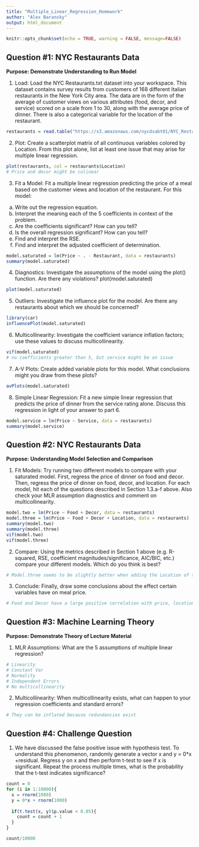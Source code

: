 ```yaml
---
title: "Multiple_Linear_Regression_Homework"
author: "Alex Baransky"
output: html_document
---
```

```r
knitr::opts_chunk$set(echo = TRUE, warning = FALSE, message=FALSE)
```

## Question #1: NYC Restaurants Data
**Purpose: Demonstrate Understanding to Run Model**

1. Load: Load the NYC Restaurants.txt dataset into your workspace. This dataset contains survey results from customers of 168 different Italian restaurants in the New York City area. The data are in the form of the average of customer views on various attributes (food, decor, and service) scored on a scale from 1 to 30, along with the average price of dinner. There is also a categorical variable for the location of the restaurant.
```r
restaurants = read.table("https://s3.amazonaws.com/nycdsabt01/NYC_Restaurants.txt")
```

2. Plot: Create a scatterplot matrix of all continuous variables colored by Location. From this plot alone, list at least one issue that may arise for multiple linear regression.
```r
plot(restaurants, col = restaurants$Location)
# Price and decor might be colinear
```

3. Fit a Model: Fit a multiple linear regression predicting the price of a meal based on the customer views and location of the restaurant. For this model:
a. Write out the regression equation.
b. Interpret the meaning each of the 5 coefficients in context of the problem.
c. Are the coefficients significant? How can you tell?
d. Is the overall regression significant? How can you tell?
e. Find and interpret the RSE.
f. Find and interpret the adjusted coefficient of determination.
```r
model.saturated = lm(Price ~ . - Restaurant, data = restaurants)
summary(model.saturated)

```

4. Diagnostics: Investigate the assumptions of the model using the plot() function. Are there any violations?
plot(model.saturated)
```r
plot(model.saturated)

```

5. Outliers: Investigate the influence plot for the model. Are there any restaurants about which we should be concerned?
```r
library(car)
influencePlot(model.saturated)

```

6. Multicollinearity: Investigate the coefficient variance inflation factors; use these values to discuss multicollinearity.
```r
vif(model.saturated)
# no coefficients greater than 5, but service might be an issue
```

7. A-V Plots: Create added variable plots for this model. What conclusions might you draw from these plots?
```r
avPlots(model.saturated)
```

8. Simple Linear Regression: Fit a new simple linear regression that predicts the price of dinner from the service rating alone. Discuss this regression in light of your answer to part 6.
```r
model.service = lm(Price ~ Service, data = restaurants)
summary(model.service)
```

## Question #2: NYC Restaurants Data
**Purpose: Understanding Model Selection and Comparison**

1. Fit Models: Try running two different models to compare with your saturated model. First, regress the price of dinner on food and decor. Then, regress the price of dinner on food, decor, and location. 
For each model, hit each of the questions described in Section 1.3.a-f above. Also check your MLR assumption diagnostics and comment on multicollinearity. 
```r
model.two = lm(Price ~ Food + Decor, data = restaurants)
model.three = lm(Price ~ Food + Decor + Location, data = restaurants)
summary(model.two)
summary(model.three)
vif(model.two)
vif(model.three)
```

2. Compare: Using the metrics described in Section 1 above (e.g. R-squared, RSE, coefficient magnitudes/significance, AIC/BIC, etc.) compare your different models. Which do you think is best?
```r
# Model.three seems to be slightly better when adding the Location of the restaurants to the regression

```

3. Conclude: Finally, draw some conclusions about the effect certain variables have on meal price.
```r
# Food and Decor have a large positive correlation with price, location has a negative correlation

```

## Question #3: Machine Learning Theory
**Purpose: Demonstrate Theory of Lecture Material**

1. MLR Assumptions: What are the 5 assumptions of multiple linear regression?
```r
# Linearity
# Constant Var
# Normality
# Independent Errors
# No multicollinearity

```

2. Multicollinearity: When multicollinearity exists, what can happen to your regression coefficients and standard errors?
```r
# They can be inflated because redundancies exist

```


## Question #4: Challenge Question
1. We have discussed the false positive issue with hypothesis test. To understand this phenomenon, randomly generate a vector x and y = 0*x +residual. Regress y on x and then perform t-test to see if x is significant. Repeat the process multiple times, what is the probability that the t-test indicates significance?
```r
count = 0
for (i in 1:10000){
  x = rnorm(1000)
  y = 0*x + rnorm(1000)
  
  if(t.test(x, y)$p.value < 0.05){
    count = count + 1
  }
}

count/10000
```